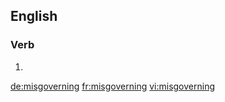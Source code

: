 ==English==

===Verb===
{{head|en}}

# {{present participle of|misgovern|lang=en}}

[[de:misgoverning]]
[[fr:misgoverning]]
[[vi:misgoverning]]